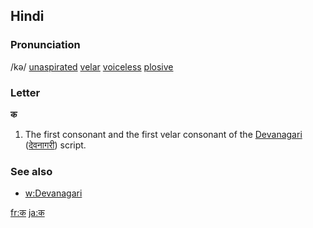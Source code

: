 ==Hindi==

===Pronunciation===
/kə/ [[unaspirated]] [[velar]] [[voiceless]] [[plosive]]

===Letter===
'''क'''

# The first consonant and the first velar consonant of the [[Devanagari]] ([[देवनागरी]]) script.

===See also===
*[[w:Devanagari]]

[[fr:क]]
[[ja:क]]